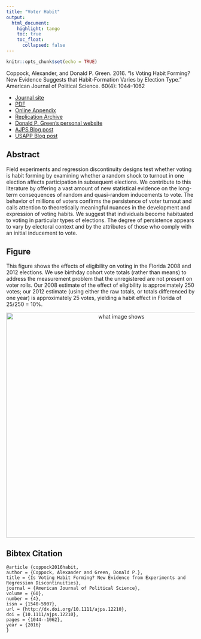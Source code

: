 ```yaml
---
title: "Voter Habit"
output: 
  html_document:
    highlight: tango
    toc: true
    toc_float:
      collapsed: false
---
```


```r
knitr::opts_chunk$set(echo = TRUE)
```

Coppock, Alexander, and Donald P. Green. 2016. "Is Voting Habit Forming? New Evidence Suggests that Habit-Formation Varies by Election Type." American Journal of Political Science. 60(4): 1044–1062

- [Journal site](http://onlinelibrary.wiley.com/doi/10.1111/ajps.12210/abstract)
- [PDF](../papers/CG_habit.pdf)
- [Online Appendix](../papers/CG_habit_appendix.pdf)
- [Replication Archive](https://dataverse.harvard.edu/dataset.xhtml?persistentId=doi:10.7910/DVN/ALZVAW)
- [Donald P. Green's personal website](https://sites.google.com/site/donaldpgreen/)
- [AJPS Blog post](https://ajps.org/2015/09/28/measuring-the-habit-forming-effects-of-voting/)
- [USAPP Blog post](http://blogs.lse.ac.uk/usappblog/2015/10/07/experiments-and-eligibility-cutoffs-show-that-voting-is-habit-forming/) 

## Abstract

Field experiments and regression discontinuity designs test whether voting is habit forming by examining whether a random shock to turnout in one election affects participation in subsequent elections. We contribute to this literature by offering a vast amount of new statistical evidence on the long-term consequences of random and quasi-random inducements to vote. The behavior of millions of voters confirms the persistence of voter turnout and calls attention to theoretically meaningful nuances in the development and expression of voting habits. We suggest that individuals become habituated to voting in particular types of elections. The degree of persistence appears to vary by electoral context and by the attributes of those who comply with an initial inducement to vote.

## Figure

This figure shows the effects of eligibility on voting in the Florida 2008 and 2012 elections.  We use birthday cohort vote totals (rather than means) to address the measurement problem that the unregistered are not present on voter rolls. Our 2008 estimate of the effect of eligibility is approximately 250 votes; our 2012 estimate (using either the raw totals, or totals differenced by one year) is approximately 25 votes, yielding a habit effect in Florida of 25/250 = 10%.

<center><img src="../Images/RD_blog_fig.png" alt="what image shows" width="600"></center>

## Bibtex Citation

```
@article {coppock2016habit,
author = {Coppock, Alexander and Green, Donald P.},
title = {Is Voting Habit Forming? New Evidence from Experiments and Regression Discontinuities},
journal = {American Journal of Political Science},
volume = {60},
number = {4},
issn = {1540-5907},
url = {http://dx.doi.org/10.1111/ajps.12210},
doi = {10.1111/ajps.12210},
pages = {1044--1062},
year = {2016}
}

```